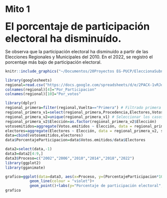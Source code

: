 # Mito 1

<font size="6"> **El porcentaje de participación electoral ha disminuído.**</font>

Se observa que la participación electoral ha disminuído a partir de las Elecciones Regionales y Municipales del 2010. En el 2022, se registró el porcentaje más bajo de participación electoral.



```r
knitr::include_graphics("~/Documentos/20Proyectos EG-PUCP/EleccionaSubnacionales/eleccionessubnacionalesperu/mito1_1.png")  
```


```r
library(googlesheets)
regional=read.csv("https://docs.google.com/spreadsheets/d/e/2PACX-1vRJdUE26KIgGmrUT8DEUzY5f3JsGlK0-eQdoTeWQw2SPrGpA_bI54jpSDnyE-hBBAoIsBRiAJzoghy-/pub?gid=2080689295&single=true&output=csv")
colnames(regional)[4]="Por_Participacion"
colnames(regional)[10]="Por_votos"

library(dplyr)
regional_primera=filter(regional,Vuelta=="Primera") # Filtrado primera vuelta
regional_primera_v1=select(regional_primera,Procedencia,Electores,Votos.emitidos,Elección)#Seleccionamos las columnas de interés
regional_primera_v2=unique(regional_primera_v1) # Seleccionar los casos unicos
regional_primera_v2$Elección=as.factor(regional_primera_v2$Elección)
votosemitidos=aggregate(Votos.emitidos ~ Elección, data = regional_primera_v2, sum)
electores=aggregate(Electores ~ Elección, data = regional_primera_v2, sum)
data=cbind(votosemitidos,electores)
data$PorcentajeParticipacion=data$Votos.emitidos/data$Electores

data2=select(data,-1)
data3=data2[4:9,]
data3$Proceso=c("2002","2006","2010","2014","2018","2022")
library(ggplot2)
library(gganimate)

grafico=ggplot(data=data3, aes(x=Proceso, y=(PorcentajeParticipacion*100), group=1)) +
           geom_line(colour = "violet")+
           geom_point()+labs(y="Porcentaje de participación electoral",x="Proceso Electoral",title = "Participación Electoral en Elecciones Subnacionales",subtitle = "Fuente de datos: ONPE")+theme_minimal()+ylim(70,100)
grafico
```